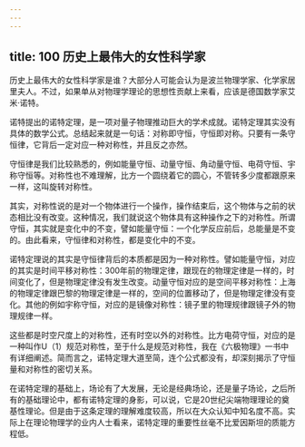 ```yaml
---
---
---
```

title: 100 历史上最伟大的女性科学家
---




历史上最伟大的女性科学家是谁？大部分人可能会认为是波兰物理学家、化学家居里夫人。不过，如果单从对物理学理论的思想性贡献上来看，应该是德国数学家艾米·诺特。

诺特提出的诺特定理，是一项对量子物理推动巨大的学术成就。诺特定理其实没有具体的数学公式。总结起来就是一句话：对称即守恒，守恒即对称。只要有一条守恒律，它背后一定对应一种对称性，并且反之亦然。

守恒律是我们比较熟悉的，例如能量守恒、动量守恒、角动量守恒、电荷守恒、宇称守恒等。对称性也不难理解，比方一个圆绕着它的圆心，不管转多少度都跟原来一样，这叫旋转对称性。

其实，对称性说的是对一个物体进行一个操作，操作结束后，这个物体与之前的状态相比没有改变。这种情况，我们就说这个物体具有这种操作之下的对称性。所谓守恒，其实就是变化中的不变，譬如能量守恒：一个化学反应前后，总能量是不变的。由此看来，守恒律和对称性，都是变化中的不变。

诺特定理说的其实是守恒律背后的本质都是因为一种对称性。譬如能量守恒，对应的其实是时间平移对称性：300年前的物理定律，跟现在的物理定律是一样的，时间变化了，但是物理定律没有发生改变。动量守恒对应的是空间平移对称性：上海的物理定律跟巴黎的物理定律是一样的，空间的位置移动了，但是物理定律没有变化。其他的例如宇称守恒，对应的是镜像对称性：镜子里的物理规律跟镜子外的物理规律一样。

这些都是时空尺度上的对称性，还有时空以外的对称性。比方电荷守恒，对应的是一种叫作U（1）规范对称性，至于什么是规范对称性，我在《六极物理》一书中有详细阐述。简而言之，诺特定理大道至简，连个公式都没有，却深刻揭示了守恒量和对称性的密切关系。

在诺特定理的基础上，场论有了大发展，无论是经典场论，还是量子场论，之后所有的基础理论中，都有诺特定理的身影，可以说，它是20世纪尖端物理理论的奠基性理论。但是由于这条定理的理解难度较高，所以在大众认知中知名度不高。实际上在理论物理学的业内人士看来，诺特定理的重要性丝毫不比爱因斯坦的质能方程低。